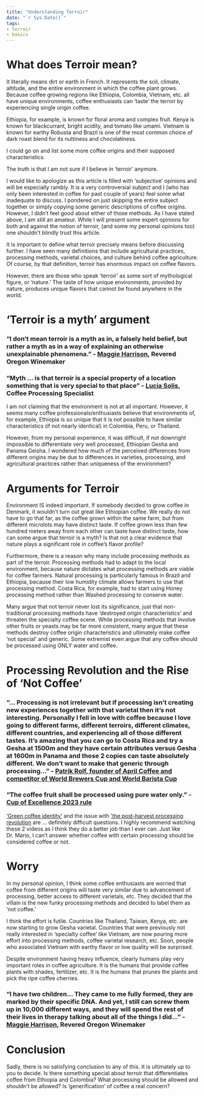 ```yaml
---
title: "Understanding Terroir"
date: "`r Sys.Date()`"
tags: 
- terroir
- basics
---
```


# What does Terroir mean?

It literally means dirt or earth in French. It represents the soil, climate, altitude, and the entire environment in which the coffee plant grows. Because coffee growing regions like Ethiopia, Colombia, Vietnam, etc. all have unique environments, coffee enthusiasts can 'taste' the terroir by experiencing single origin coffee. 

Ethiopia, for example, is known for floral aroma and complex fruit. Kenya is known for blackcurrant, bright acidity, and tomato like umami. Vietnam is known for earthy Robusta and Brazil is one of the most common choice of dark roast blend for its nuttiness and chocolatiness.

I could go on and list some more coffee origins and their supposed characteristics.

The truth is that I am not sure if I believe in 'terroir' anymore.

I would like to apologize as this article is filled with 'subjective' opinions and will be especially rambly. It is a very controversial subject and I (who has only been interested in coffee for past couple of years) feel some what inadequate to discuss. I pondered on just skipping the entire subject together or simply copying some generic descriptions of coffee origins. However, I didn't feel good about either of those methods. As I have stated above, I am still an amateur. While I will present some expert opinions for both and against the notion of terroir, (and some my personal opinions too) one shouldn't blindly trust this article. 

It is important to define what terroir precisely means before discussing further. I have seen many definitions that include agricultural practices, processing methods, varietal choices, and culture behind coffee agriculture. Of course, by that definition, terroir has enormous impact on coffee flavors. 

However, there are those who speak 'terroir' as some sort of mythological figure, or 'nature.' The taste of how unique environments, provided by nature, produces unique flavors that cannot be found anywhere in the world.

# 'Terroir is a myth' argument

### “I don’t mean terroir is a myth as in, a falsely held belief, but rather a myth as in a way of explaining an otherwise unexplainable phenomena.” - [Maggie Harrison](https://www.wineenthusiast.com/culture/wine/is-terroir-a-myth/), Revered Oregon Winemaker

### "Myth ... is that terroir is a special property of a location something that is very special to that place" - [Lucia Solis](https://www.youtube.com/watch?v=G16gDvuQnVE), Coffee Processing Specialist

I am not claiming that the environment is not at all important. However, it seems many coffee professionals/enthusiasts believe that environments of, for example, Ethiopia is so unique that it is not possible to have similar characteristics (if not nearly identical) in Colombia, Peru, or Thailand.

However, from my personal experience, it was difficult, if not downright impossible to differentiate very well processed, Ethiopian Gesha and Panama Geisha. I wondered how much of the perceived differences from different origins may be due to differences in varieties, processing, and agricultural practices rather than uniqueness of the environment?

# Arguments for Terroir

Environment IS indeed important. If somebody decided to grow coffee in Denmark, it wouldn't turn out great like Ethiopian coffee. We really do not have to go that far, as the coffee grown within the same farm, but from different microlots may have distinct taste. If coffee grown less than few hundred meters away from each other can taste have distinct taste, how can some argue that terroir is a myth? Is that not a clear evidence that nature plays a significant role in coffee's flavor profile?

Furthermore, there is a reason why many include processing methods as part of the terroir. Processing methods had to adapt to the local environment, because nature dictates what processing methods are viable for coffee farmers. Natural processing is particularly famous in Brazil and Ethiopia, because their low humidity climate allows farmers to use that processing method. Costa Rica, for example, had to start using Honey processing method rather than Washed processing to conserve water.

Many argue that not terroir never lost its significance, just that non-traditional processing methods have 'destroyed origin characteristics' and threaten the specialty coffee scene. While processing methods that involve other fruits or yeasts may be far more consistent, many argue that these methods destroy coffee origin characteristics and ultimately make coffee 'not special' and generic. Some extremist even argue that any coffee should be processed using ONLY water and coffee. 

# Processing Revolution and the Rise of 'Not Coffee'

### "... Processing is not irrelevant but if processing isn't creating new experiences together with that varietal then it's not interesting. Personally I fell in love with coffee because I love going to different farms, different terroirs, different climates, different countries, and experiencing all of those different tastes. It's amazing that you can go to Costa Rica and try a Gesha at 1500m and they have certain attributes versus Gesha at 1600m in Panama and those 2 copies can taste absolutely different. We don't want to make that generic through processing..." - [Patrik Rolf, founder of April Coffee and competitor of World Brewers Cup and World Barista Cup](https://www.youtube.com/watch?v=Npif5_eL1gk)

### "The coffee fruit shall be processed using pure water only." - [Cup of Excellence 2023 rule](https://perfectdailygrind.com/2023/11/cup-of-excellence-rule-changes/)

['Green coffee identity'](https://community.coffeeknowledgehub.com/rich_text_oembeds/BAh7CEkiCGdpZAY6BkVUSSI5Z2lkOi8vanVtcHN0YXJ0LWFwcC9SaWNoVGV4dE9lbWJlZC81MzcwNjE_ZXhwaXJlc19pbgY7AFRJIgxwdXJwb3NlBjsAVEkiFHJpY2hfdGV4dF9maWVsZAY7AFRJIg9leHBpcmVzX2F0BjsAVDA=--ee87b083b7c485e5c5480540c9ff971d0293714f) and the issue with ['the post-harvest processing revolution](https://www.youtube.com/watch?v=LUsAvwYFsKA) are ... definitely difficult questions. I highly recommend watching these 2 videos as I think they do a better job than I ever can. Just like Dr. Mario, I can't answer whether coffee with certain processing should be considered coffee or not.

# Worry

In my personal opinion, I think some coffee enthusiasts are worried that coffee from different origins will taste very similar due to advancement of processing, better access to different varietals, etc. They decided that the villain is the new funky processing methods and decided to label them as 'not coffee.'

I think the effort is futile. Countries like Thailand, Taiwan, Kenya, etc. are now starting to grow Gesha varietal. Countries that were previously not really interested in 'specialty coffee' like Vietnam, are now pouring more effort into processing methods, coffee varietal research, etc. Soon, people who associated Vietnam with earthy flavor or low quality will be surprised. 

Despite environment having heavy influence, clearly humans play very important roles in coffee agriculture. It is the humans that provide coffee plants with shades, fertilizer, etc. It is the humans that prunes the plants and pick the ripe coffee cherries.

### “I have two children... They came to me fully formed, they are marked by their specific DNA. And yet, I still can screw them up in 10,000 different ways, and they will spend the rest of their lives in therapy talking about all of the things I did…” - [Maggie Harrison](https://www.wineenthusiast.com/culture/wine/is-terroir-a-myth/), Revered Oregon Winemaker

# Conclusion

Sadly, there is no satisfying conclusion to any of this. It is ultimately up to you to decide. Is there something special about terroir that differentiates coffee from Ethiopia and Colombia? What processing should be allowed and shouldn't be allowed? Is 'generification' of coffee a real concern?
